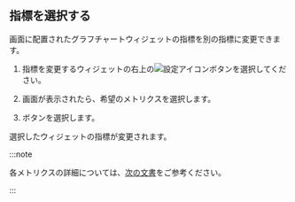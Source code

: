 ## 指標を選択する

画面に配置されたグラフチャートウィジェットの指標を別の指標に変更できます。

1. 指標を変更するウィジェットの右上の![設定アイコン](/img/ico-setting.svg)ボタンを選択してください。

2. <Cmdname sid="metric_selector" className="uitext" />画面が表示されたら、希望のメトリクスを選択します。

   <ImgLang img='db-select-count.png' desc='カウントウィンドウ' />

3. <Cmdname sid="save" className="uitext" />ボタンを選択します。

選択したウィジェットの指標が変更されます。

:::note

各メトリクスの詳細については、[次の文書](metrics-data-list)をご参考ください。 

:::
